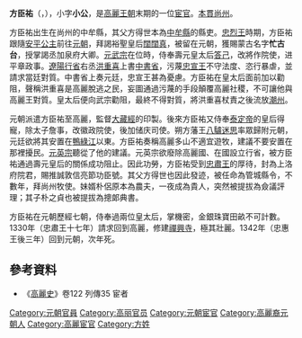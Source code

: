 '''方臣祐'''（{{lang-ko|방신우}}，{{bd|？||1343年||}}），小字'''小公'''，是[[高麗王朝|高麗王朝]]末期的一位[[宦官|宦官]]。[[本貫|本貫]][[尚州|尚州]]。

方臣祐出生在尚州的中牟縣，其父方得世本為[[中牟縣|中牟縣]]的縣吏。[[高麗忠烈王|忠烈王]]時期，方臣祐跟隨[[莊穆王后|安平公主]]前往[[元朝|元朝]]，拜謁裕聖皇后[[闊闊真|闊闊真]]，被留在元朝，獲賜蒙古名字'''忙古台'''，授掌謁丞加泉府大卿。[[元武宗|元武宗]]在位時，侍奉壽元皇太后[[答己|答己]]，改將作院使，进平章政事。[[遼陽行省|遼陽行省]]右丞[[洪重喜|洪重喜]]上書[[中書省|中書省]]，污蔑[[高麗忠宣王|忠宣王]]不守法度、恣行暴虐，並請求當廷對質。中書省上奏元廷，忠宣王甚為憂慮。方臣祐在皇太后面前加以勸阻，聲稱洪重喜是高麗脫逃之民，妄圖通過污蔑的手段顛覆高麗社稷，不可讓他與高麗王對質。皇太后便向武宗勸阻，最終不得對質，將洪重喜杖責之後流放[[潮州|潮州]]。

元朝派遣方臣祐至高麗，監督[[高麗大藏經|大藏經]]的印製。後來方臣祐又侍奉[[泰定帝|泰定帝]]的皇后得寵，除太子詹事，改徽政院使，後加储庆司使。朔方藩王[[八驢迷思|八驢迷思]]率眾歸附元朝，元廷欲將其安置在[[鴨綠江|鴨綠江]]以東。方臣祐奏稱高麗多山不適宜遊牧，建議不要安置在那裡擾民。[[元英宗|元英宗]]聽從了他的建議。元英宗欲廢除高麗國、在國設立行省，被方臣祐通過壽元皇后的關係成功阻止。因此功勞，方臣祐受到[[高麗忠肅王|忠肅王]]的厚待，封為上洛府院君，賜推誠敦信亮節功臣號。其父方得世也因此發迹，被任命為管城縣令，不數年，拜尚州牧使。妹婿朴侶原本為農夫，一夜成為貴人，突然被提拔為僉議評理；其子朴之貞也被提拔為摠郞典書。

方臣祐在元朝歷經七朝，侍奉過兩位皇太后，掌機密，金銀珠寶田畝不可計數。1330年（忠肅王十七年）請求回到高麗，修建[[禪興寺|禪興寺]]，極其壯麗。1342年（忠惠王後三年）回到元朝，次年死。

==參考資料==
*《[[高麗史|高麗史]]》卷122 列傳35 宦者

[[Category:元朝官員|Category:元朝官員]]
[[Category:高丽官员|Category:高丽官员]]
[[Category:元朝宦官|Category:元朝宦官]]
[[Category:高麗裔元朝人|Category:高麗裔元朝人]]
[[Category:高麗宦官|Category:高麗宦官]]
[[Category:方姓|Category:方姓]]